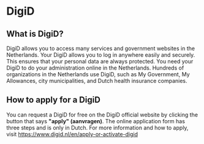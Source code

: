 # DigiD

## What is DigiD?

DigiD allows you to access many services and government websites in the Netherlands. Your DigiD allows you to log in anywhere easily and securely. This ensures that your personal data are always protected. You need your DigiD to do your administration online in the Netherlands. Hundreds of organizations in the Netherlands use DigiD, such as My Government, My Allowances, city municipalities, and Dutch health insurance companies.

## How to apply for a DigiD

You can request a DigiD for free on the DigiD official website by clicking the button that says **"apply" (aanvragen)**. The online application form has three steps and is only in Dutch. For more information and how to apply, visit https://www.digid.nl/en/apply-or-activate-digid
